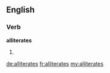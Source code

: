 ==English==

===Verb===
'''alliterates'''

# {{third-person singular of|[[alliterate]]}}

[[de:alliterates]]
[[fr:alliterates]]
[[my:alliterates]]